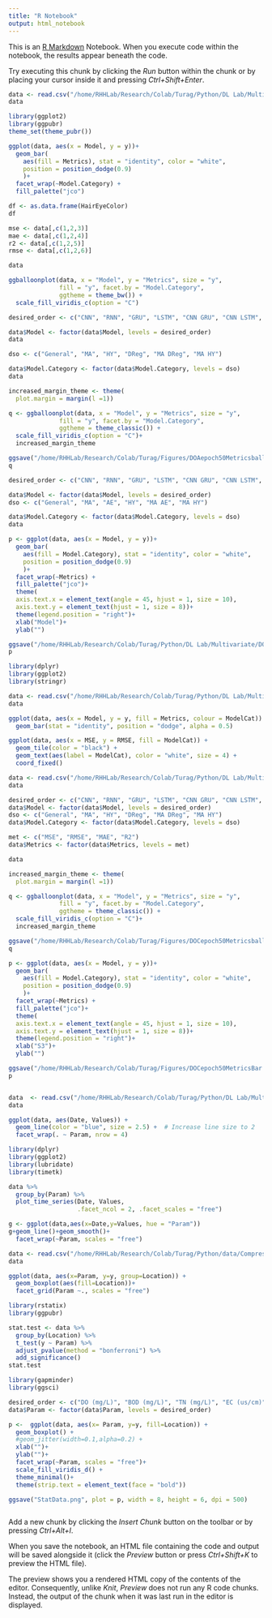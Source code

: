 ```yaml
---
title: "R Notebook"
output: html_notebook
---
```


This is an [R Markdown](http://rmarkdown.rstudio.com) Notebook. When you execute code within the notebook, the results appear beneath the code. 

Try executing this chunk by clicking the *Run* button within the chunk or by placing your cursor inside it and pressing *Ctrl+Shift+Enter*. 

```r
data <- read.csv("/home/RHHLab/Research/Colab/Turag/Python/DL Lab/Multivariate/DOA/epochs50/metrics.csv")
data
```


```r
library(ggplot2)
library(ggpubr)
theme_set(theme_pubr())
```


```r
ggplot(data, aes(x = Model, y = y))+
  geom_bar(
    aes(fill = Metrics), stat = "identity", color = "white",
    position = position_dodge(0.9)
    )+
  facet_wrap(~Model.Category) + 
  fill_palette("jco")
```


```r
df <- as.data.frame(HairEyeColor)
df
```


```r
mse <- data[,c(1,2,3)]
mae <- data[,c(1,2,4)]
r2 <- data[,c(1,2,5)]
rmse <- data[,c(1,2,6)]

data
```


```r
ggballoonplot(data, x = "Model", y = "Metrics", size = "y",
              fill = "y", facet.by = "Model.Category",
              ggtheme = theme_bw()) +
  scale_fill_viridis_c(option = "C")
```


```r
desired_order <- c("CNN", "RNN", "GRU", "LSTM", "CNN GRU", "CNN LSTM", "RNN GRU", "RNN LSTM", "CNN RNN GRU", "LSTM RNN GRU")

data$Model <- factor(data$Model, levels = desired_order)
data
```
```r
dso <- c("General", "MA", "HY", "DReg", "MA DReg", "MA HY")

data$Model.Category <- factor(data$Model.Category, levels = dso)
data
```


```r
increased_margin_theme <- theme(
  plot.margin = margin(l =1))

q <- ggballoonplot(data, x = "Model", y = "Metrics", size = "y",
              fill = "y", facet.by = "Model.Category",
              ggtheme = theme_classic()) +
  scale_fill_viridis_c(option = "C")+
  increased_margin_theme

ggsave("/home/RHHLab/Research/Colab/Turag/Figures/DOAepoch50Metricsballoon.png", plot = q,height = 6.5, width = 9, units = "in", dpi = 1000)
q
```


```r
desired_order <- c("CNN", "RNN", "GRU", "LSTM", "CNN GRU", "CNN LSTM", "RNN GRU", "RNN LSTM", "CNN RNN GRU", "LSTM RNN GRU")

data$Model <- factor(data$Model, levels = desired_order)
dso <- c("General", "MA", "AE", "HY", "MA AE", "MA HY")

data$Model.Category <- factor(data$Model.Category, levels = dso)
data
```


```r
p <- ggplot(data, aes(x = Model, y = y))+
  geom_bar(
    aes(fill = Model.Category), stat = "identity", color = "white",
    position = position_dodge(0.9)
    )+
  facet_wrap(~Metrics) + 
  fill_palette("jco")+
  theme(
  axis.text.x = element_text(angle = 45, hjust = 1, size = 10),
  axis.text.y = element_text(hjust = 1, size = 8))+
  theme(legend.position = "right")+
  xlab("Model")+
  ylab("")

ggsave("/home/RHHLab/Research/Colab/Turag/Python/DL Lab/Multivariate/DOA/epoch50Metrics.png", plot = p,height = 6.5, width = 9, units = "in", dpi = 1000)
p
```

```r
library(dplyr)
library(ggplot2)
library(stringr)
```

```r
data <- read.csv("/home/RHHLab/Research/Colab/Turag/Python/DL Lab/Multivariate/DOA/epochs100/metricsT.csv")
data
```

```r
ggplot(data, aes(x = Model, y = y, fill = Metrics, colour = ModelCat)) + 
  geom_bar(stat = "identity", position = "dodge", alpha = 0.5)
```

```r
ggplot(data, aes(x = MSE, y = RMSE, fill = ModelCat)) +
  geom_tile(color = "black") +
  geom_text(aes(label = ModelCat), color = "white", size = 4) +
  coord_fixed()
```
```r
data <- read.csv("/home/RHHLab/Research/Colab/Turag/Python/DL Lab/Multivariate/DOC/epochs50/metrics.csv")
data
```

```r
desired_order <- c("CNN", "RNN", "GRU", "LSTM", "CNN GRU", "CNN LSTM", "RNN GRU", "RNN LSTM", "CNN RNN GRU", "LSTM RNN GRU")
data$Model <- factor(data$Model, levels = desired_order)
dso <- c("General", "MA", "HY", "DReg", "MA DReg", "MA HY")
data$Model.Category <- factor(data$Model.Category, levels = dso)

met <- c("MSE", "RMSE", "MAE", "R2")
data$Metrics <- factor(data$Metrics, levels = met)

data

```

```r
increased_margin_theme <- theme(
  plot.margin = margin(l =1))

q <- ggballoonplot(data, x = "Model", y = "Metrics", size = "y",
              fill = "y", facet.by = "Model.Category",
              ggtheme = theme_classic()) +
  scale_fill_viridis_c(option = "C")+
  increased_margin_theme

ggsave("/home/RHHLab/Research/Colab/Turag/Figures/DOCepoch50Metricsballoon.png", plot = q,height = 6.5, width = 9, units = "in", dpi = 1000)
q
```

```r
p <- ggplot(data, aes(x = Model, y = y))+
  geom_bar(
    aes(fill = Model.Category), stat = "identity", color = "white",
    position = position_dodge(0.9)
    )+
  facet_wrap(~Metrics) + 
  fill_palette("jco")+
  theme(
  axis.text.x = element_text(angle = 45, hjust = 1, size = 10),
  axis.text.y = element_text(hjust = 1, size = 8))+
  theme(legend.position = "right")+
  xlab("S3")+
  ylab("")

ggsave("/home/RHHLab/Research/Colab/Turag/Figures/DOCepoch50MetricsBar.png", plot = p,height = 6.5, width = 9, units = "in", dpi = 1000)
p
```

```r

```

```r
data  <- read.csv("/home/RHHLab/Research/Colab/Turag/Python/DL Lab/Multivariate/DOA/data/TimeSeriesDataA.csv")
data
```

```r
ggplot(data, aes(Date, Values)) +                                     
  geom_line(color = "blue", size = 2.5) +  # Increase line size to 2
  facet_wrap(. ~ Param, nrow = 4)
```

```r
library(dplyr)
library(ggplot2)
library(lubridate)
library(timetk)
```

```r
data %>%
  group_by(Param) %>%
  plot_time_series(Date, Values, 
                   .facet_ncol = 2, .facet_scales = "free")
```

```r
g <- ggplot(data,aes(x=Date,y=Values, hue = "Param"))
g+geom_line()+geom_smooth()+
  facet_wrap(~Param, scales = "free")
```

```r
data <- read.csv("/home/RHHLab/Research/Colab/Turag/Python/data/Compressed.csv")
data
```

```r
ggplot(data, aes(x=Param, y=y, group=Location)) + 
  geom_boxplot(aes(fill=Location))+
  facet_grid(Param ~., scales = "free")
```

```r
library(rstatix)
library(ggpubr)
```

```r
stat.test <- data %>%
  group_by(Location) %>%
  t_test(y ~ Param) %>%
  adjust_pvalue(method = "bonferroni") %>%
  add_significance()
stat.test
```

```r
library(gapminder)
library(ggsci)
```

```r
desired_order <- c("DO (mg/L)", "BOD (mg/L)", "TN (mg/L)", "EC (us/cm)", "pH", "Temperature ('C)")
data$Param <- factor(data$Param, levels = desired_order)
```

```r
p <-  ggplot(data, aes(x= Param, y=y, fill=Location)) +
  geom_boxplot() +
  #geom_jitter(width=0.1,alpha=0.2) +
  xlab("")+ 
  ylab("")+
  facet_wrap(~Param, scales = "free")+
  scale_fill_viridis_d() +
  theme_minimal()+
  theme(strip.text = element_text(face = "bold"))

ggsave("StatData.png", plot = p, width = 8, height = 6, dpi = 500)

```

```r

```

Add a new chunk by clicking the *Insert Chunk* button on the toolbar or by pressing *Ctrl+Alt+I*.

When you save the notebook, an HTML file containing the code and output will be saved alongside it (click the *Preview* button or press *Ctrl+Shift+K* to preview the HTML file).

The preview shows you a rendered HTML copy of the contents of the editor. Consequently, unlike *Knit*, *Preview* does not run any R code chunks. Instead, the output of the chunk when it was last run in the editor is displayed.
